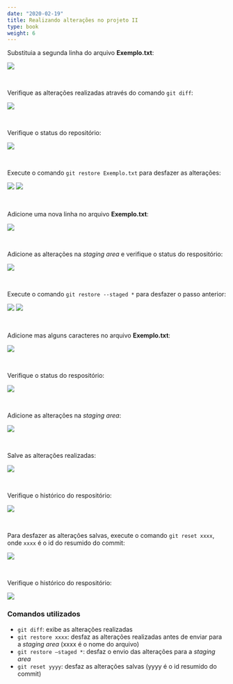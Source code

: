 ```yaml
---
date: "2020-02-19"
title: Realizando alterações no projeto II
type: book
weight: 6
---
```


Substituia a segunda linha do arquivo <b>Exemplo.txt</b>:

![](/courses/git-for-windows/img/git-commands-023.png)

<br>

Verifique as alterações realizadas através do comando `git diff`:

![](/courses/git-for-windows/img/git-commands-024.png)

<br>

Verifique o status do repositório:

![](/courses/git-for-windows/img/git-commands-025.png)

<br>

Execute o comando `git restore Exemplo.txt` para desfazer as alterações:

![](/courses/git-for-windows/img/git-commands-026.png)
![](/courses/git-for-windows/img/git-commands-027.png)

<br>

 Adicione uma nova linha no arquivo <b>Exemplo.txt</b>:

![](/courses/git-for-windows/img/git-commands-028.png)

<br>

Adicione as alterações na <i>staging area</i> e verifique o status do respositório:

![](/courses/git-for-windows/img/git-commands-029.png)

<br>

Execute o comando `git restore --staged *` para desfazer o passo anterior:

![](/courses/git-for-windows/img/git-commands-030.png)
![](/courses/git-for-windows/img/git-commands-031.png)

<br>

Adicione mas alguns caracteres no arquivo <b>Exemplo.txt</b>:

![](/courses/git-for-windows/img/git-commands-031.png)

<br>

Verifique o status do respositório:

![](/courses/git-for-windows/img/git-commands-032.png)

<br>

Adicione as alterações na <i>staging area</i>:

![](/courses/git-for-windows/img/git-commands-033.png)

<br>

Salve as alterações realizadas:

![](/courses/git-for-windows/img/git-commands-034.png)

<br>

Verifique o histórico do respositório:

![](/courses/git-for-windows/img/git-commands-035.png)

<br>

Para desfazer as alterações salvas, execute o comando `git reset xxxx`, onde `xxxx` é o id do resumido do commit:

![](/courses/git-for-windows/img/git-commands-036.png)

<br>

Verifique o histórico do respositório:

![](/courses/git-for-windows/img/git-commands-037.png)

### Comandos utilizados
* `git diff`: exibe as alterações realizadas
* `git restore xxxx`: desfaz as alterações realizadas antes de enviar para a <i>staging area</i> (xxxx é o nome do arquivo)
* `git restore –staged *`: desfaz o envio das alterações para a <i>staging area</i>
* `git reset yyyy`: desfaz as alterações salvas (yyyy é o id resumido do commit)